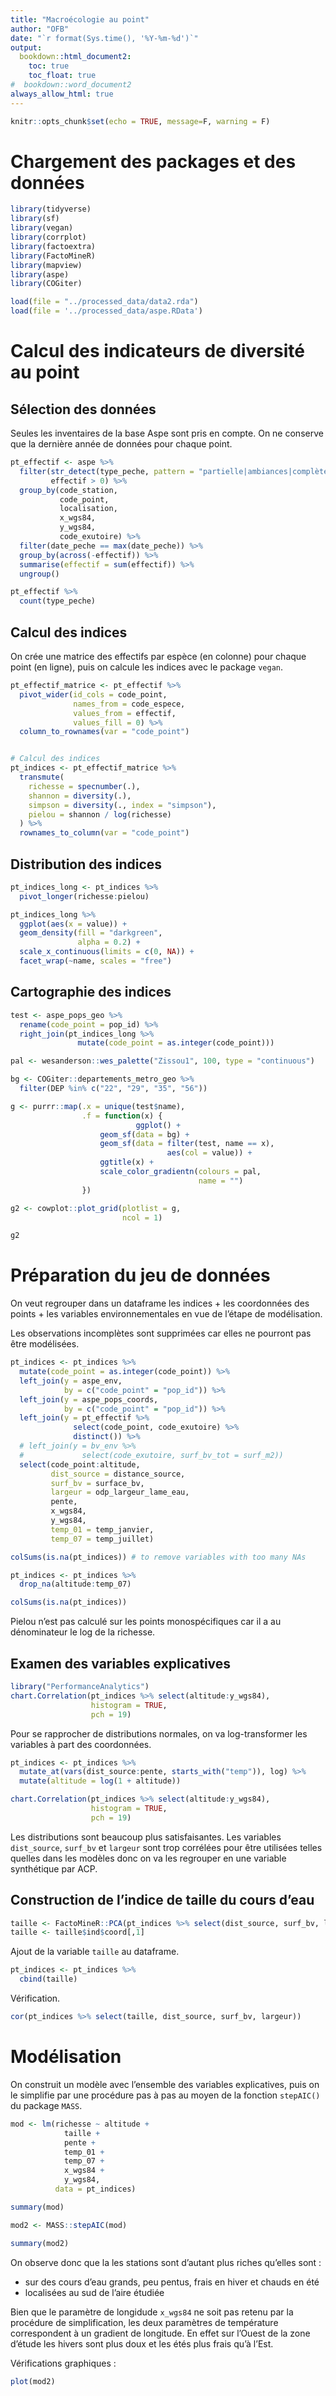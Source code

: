```yaml
---
title: "Macroécologie au point"
author: "OFB"
date: "`r format(Sys.time(), '%Y-%m-%d')`"
output:
  bookdown::html_document2:
    toc: true
    toc_float: true
#  bookdown::word_document2
always_allow_html: true
---
```


```r
knitr::opts_chunk$set(echo = TRUE, message=F, warning = F)
```

# Chargement des packages et des données

```r
library(tidyverse)
library(sf)
library(vegan)
library(corrplot)
library(factoextra)
library(FactoMineR)
library(mapview)
library(aspe)
library(COGiter)
```


```r
load(file = "../processed_data/data2.rda")
load(file = '../processed_data/aspe.RData')
```

# Calcul des indicateurs de diversité au point

## Sélection des données

Seules les inventaires de la base Aspe sont pris en compte. On ne conserve que la dernière année de données pour chaque point.

```r
pt_effectif <- aspe %>% 
  filter(str_detect(type_peche, pattern = "partielle|ambiances|complète"),
         effectif > 0) %>% 
  group_by(code_station,
           code_point,
           localisation,
           x_wgs84,
           y_wgs84,
           code_exutoire) %>% 
  filter(date_peche == max(date_peche)) %>% 
  group_by(across(-effectif)) %>% 
  summarise(effectif = sum(effectif)) %>% 
  ungroup()

pt_effectif %>% 
  count(type_peche)
```

## Calcul des indices

On crée une matrice des effectifs par espèce (en colonne) pour chaque point (en ligne), puis on calcule les indices avec le package `vegan`.

```r
pt_effectif_matrice <- pt_effectif %>% 
  pivot_wider(id_cols = code_point,
              names_from = code_espece,
              values_from = effectif,
              values_fill = 0) %>% 
  column_to_rownames(var = "code_point")


# Calcul des indices
pt_indices <- pt_effectif_matrice %>%
  transmute(
    richesse = specnumber(.),
    shannon = diversity(.),
    simpson = diversity(., index = "simpson"),
    pielou = shannon / log(richesse)
  ) %>%
  rownames_to_column(var = "code_point")
```

## Distribution des indices

```r
pt_indices_long <- pt_indices %>% 
  pivot_longer(richesse:pielou)

pt_indices_long %>% 
  ggplot(aes(x = value)) + 
  geom_density(fill = "darkgreen",
               alpha = 0.2) +
  scale_x_continuous(limits = c(0, NA)) +
  facet_wrap(~name, scales = "free")
```


## Cartographie des indices

```r
test <- aspe_pops_geo %>%
  rename(code_point = pop_id) %>% 
  right_join(pt_indices_long %>% 
               mutate(code_point = as.integer(code_point)))

pal <- wesanderson::wes_palette("Zissou1", 100, type = "continuous")

bg <- COGiter::departements_metro_geo %>% 
  filter(DEP %in% c("22", "29", "35", "56"))

g <- purrr::map(.x = unique(test$name),
                .f = function(x) {
                            ggplot() +
                    geom_sf(data = bg) +
                    geom_sf(data = filter(test, name == x),
                                   aes(col = value)) +
                    ggtitle(x) +
                    scale_color_gradientn(colours = pal,
                                          name = "")
                })

g2 <- cowplot::plot_grid(plotlist = g,
                         ncol = 1)

g2
```


# Préparation du jeu de données

On veut regrouper dans un dataframe les indices + les coordonnées des points + les variables environnementales en vue de l'étape de modélisation.

Les observations incomplètes sont supprimées car elles ne pourront pas être modélisées.

```r
pt_indices <- pt_indices %>% 
  mutate(code_point = as.integer(code_point)) %>% 
  left_join(y = aspe_env,
            by = c("code_point" = "pop_id")) %>% 
  left_join(y = aspe_pops_coords,
            by = c("code_point" = "pop_id")) %>% 
  left_join(y = pt_effectif %>% 
              select(code_point, code_exutoire) %>% 
              distinct()) %>%
  # left_join(y = bv_env %>%
  #             select(code_exutoire, surf_bv_tot = surf_m2))
  select(code_point:altitude,
         dist_source = distance_source,
         surf_bv = surface_bv,
         largeur = odp_largeur_lame_eau,
         pente,
         x_wgs84,
         y_wgs84,
         temp_01 = temp_janvier,
         temp_07 = temp_juillet)

colSums(is.na(pt_indices)) # to remove variables with too many NAs

pt_indices <- pt_indices %>%  
  drop_na(altitude:temp_07)

colSums(is.na(pt_indices))
```

Pielou n'est pas calculé sur les points monospécifiques car il a au dénominateur le log de la richesse.

## Examen des variables explicatives

```r
library("PerformanceAnalytics")
chart.Correlation(pt_indices %>% select(altitude:y_wgs84),
                  histogram = TRUE,
                  pch = 19)
```

Pour se rapprocher de distributions normales, on va log-transformer les variables à part des coordonnées.

```r
pt_indices <- pt_indices %>%
  mutate_at(vars(dist_source:pente, starts_with("temp")), log) %>% 
  mutate(altitude = log(1 + altitude))

chart.Correlation(pt_indices %>% select(altitude:y_wgs84),
                  histogram = TRUE,
                  pch = 19)
```

Les distributions sont beaucoup plus satisfaisantes. Les variables `dist_source`, `surf_bv` et `largeur` sont trop corrélées pour être utilisées telles quelles dans les modèles donc on va les regrouper en une variable synthétique par ACP.

## Construction de l'indice de taille du cours d'eau

```r
taille <- FactoMineR::PCA(pt_indices %>% select(dist_source, surf_bv, largeur))
taille <- taille$ind$coord[,1]
```

Ajout de la variable `taille` au dataframe.

```r
pt_indices <- pt_indices %>% 
  cbind(taille)
```

Vérification.

```r
cor(pt_indices %>% select(taille, dist_source, surf_bv, largeur))
```

# Modélisation

On construit un modèle avec l'ensemble des variables explicatives, puis on le simplifie par une procédure pas à pas au moyen de la fonction `stepAIC()` du package `MASS`.

```r
mod <- lm(richesse ~ altitude +
            taille +
            pente +
            temp_01 +
            temp_07 +
            x_wgs84 +
            y_wgs84,
          data = pt_indices)

summary(mod)

mod2 <- MASS::stepAIC(mod)

summary(mod2)
```

On observe donc que la les stations sont d'autant plus riches qu'elles sont :

- sur des cours d'eau grands, peu pentus, frais en hiver et chauds en été
- localisées au sud de l'aire étudiée

Bien que le paramètre de longidude `x_wgs84` ne soit pas retenu par la procédure de simplification, les deux paramètres de température correspondent à un gradient de longitude. En effet sur l'Ouest de la zone d'étude les hivers sont plus doux et les étés plus frais qu'à l'Est.

Vérifications graphiques :

```r
plot(mod2)
```

```r

```





